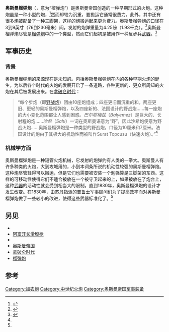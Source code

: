 '''奥斯曼榴弹炮'''（{{lang-tr|Obüs}}，意为“榴弹炮”）是奥斯曼帝国创造的一种早期形式的火炮。这种炮虽是一种小型的炮，<ref>{{cite book|title=Armies of the Ottoman Empire 1775-1820|first1=David|last1=Nicolle|first2=Angus|last2=McBride|publisher=Osprey Publishing|year=1998|isbn=1-85532-697-3|pages=18}}</ref>然而却较为沉重，要搬运它通常很费力。此外，其中还有很多炮被配备了一种三脚架，这样的炮搬运起来更为费力。奥斯曼榴弹炮的口径在3到9英寸（76到230毫米）间，发射的炮弹重量为4.25磅（1.93千克）。<ref name=gunsize>{{cite web|url=http://magweb.n1uro.com/sample/sdra/sdr12gsi.htm|title=Ottoman Gun Sizes|author=William Johnson|accessdate=2009-03-09|archiveurl=https://web.archive.org/web/20080921222403/http://magweb.n1uro.com/sample/sdra/sdr12gsi.htm|archivedate=2008-09-21|dead-url=no}}</ref>奥斯曼榴弹炮尽管是[[榴弹炮|榴弹炮]]中的一个类型，然而它们起初是被用作一种反步兵[[武器|武器]]。<ref name ="Dragoman">{{cite web|url=http://www.magweb.com/sample/sdra/sdr12gun.htm|title=The Sultan's Big Guns|last=Johnson|first=William|archiveurl=https://web.archive.org/web/20080219031516/http://www.magweb.com/sample/sdra/sdr12gun.htm|archivedate=2008-02-19|accessdate=2013-05-05|dead-url=no}}</ref>

==军事历史==
===背景===
奥斯曼榴弹炮的来源现在是未知的。包括奥斯曼榴弹炮在内的各种早期火炮的诞生，为以后各个时代的火炮的发展开启了一条道路，各种更新的、更众所周知的火炮在其后被发展出来。在[[拿破仑时代|拿破仑时代]]：
<blockquote>
“每个步炮（即[[野战炮|野战炮]]）团由10座炮组成；四座更旧而沉重的{{link-tr|巴尔耶梅兹炮|Balyemez}}和{{link-en|达达尼尔炮|Dardanelles Gun|沙希炮}}，两座更旧、更轻的奥斯曼榴弹炮，以及四座新的、法国设计的野战炮……每一座炮的大小变化范围都让人感到困惑。''巴尔耶梅兹''（''Balyemez''）是巨大的、长射程的炮……''沙希''（''Sahi''）一词在奥斯曼语意为“野”，{{Citation needed|date=2016年11月}}因此沙希炮便意为野战火炮……奥斯曼榴弹炮是一种类型的野战炮，口径为10厘米和7厘米。法国设计的炮由于其极大的机动性而被叫作Surat Topcusu（快速火炮）。”<ref name="Dragoman"/>
</blockquote>

===机械学方面===
奥斯曼榴弹炮是一种短管火炮机械，它发射的炮弹约有人类的一拳大。奥斯曼人有许多种类的火炮，大到攻城用的{{link-en|达达尼尔炮|Dardanelles Gun|射石炮}}，小到本词条所说的机动性较强的奥斯曼榴弹炮。这种炮尽管轻得可以搬运，但是它们也需要被安装一个勉强算是三脚架的东西。这样的可移动性使得它们不适合被放在一个被守卫起来的{{link-en|防守阵地|Redoubt|炮台}}上，如果被放在了炮台上，这种[[武器|武器]]的活动性就会受到相当大的限制。{{Citation needed|date=2008年9月}}直到1830年，奥斯曼榴弹炮的设计才发生改变。在1830年，由[[苏丹_(称谓)|苏丹]]指派的[[普鲁士|普鲁士]]军事顾问们为了提高效率而对奥斯曼榴弹炮做了一些较小的改进，使得这些武器标准化了。<ref name=gunsize/>

==另见==
*{{link-en|骆驼枪|Camel gun}}
*[[杰撒伊步枪|阿富汗长滑膛枪]]
*{{link-en|墙枪|Wall gun}}
*[[奥斯曼帝国|奥斯曼帝国]]
*[[拿破仑时代|拿破仑时代]]
*[[榴弹炮|榴弹炮]]

==参考==
<references/>

{{早期火器}}
{{DEFAULTSORT:Abus}}

[[Category:加农炮|Category:加农炮]]
[[Category:中世纪火炮|Category:中世纪火炮]]
[[Category:奥斯曼帝国军事装备|Category:奥斯曼帝国军事装备]]